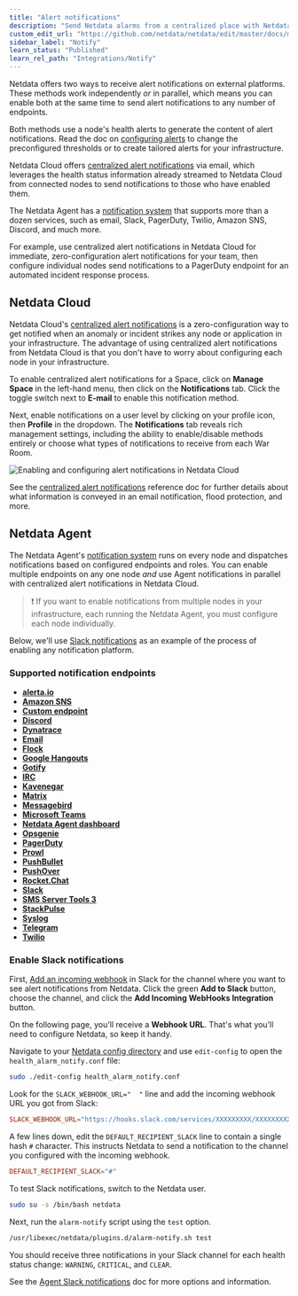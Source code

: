 ```yaml
---
title: "Alert notifications"
description: "Send Netdata alarms from a centralized place with Netdata Cloud, or configure nodes individually, to enable incident response and faster resolution."
custom_edit_url: "https://github.com/netdata/netdata/edit/master/docs/monitor/enable-notifications.md"
sidebar_label: "Notify"
learn_status: "Published"
learn_rel_path: "Integrations/Notify"
---
```



Netdata offers two ways to receive alert notifications on external platforms. These methods work independently _or_ in
parallel, which means you can enable both at the same time to send alert notifications to any number of endpoints.

Both methods use a node's health alerts to generate the content of alert notifications. Read the doc on [configuring
alerts](https://github.com/netdata/netdata/blob/master/docs/monitor/configure-alarms.md) to change the preconfigured thresholds or to create tailored alerts for your
infrastructure.

Netdata Cloud offers [centralized alert notifications](#netdata-cloud) via email, which leverages the health status
information already streamed to Netdata Cloud from connected nodes to send notifications to those who have enabled them.

The Netdata Agent has a [notification system](#netdata-agent) that supports more than a dozen services, such as email,
Slack, PagerDuty, Twilio, Amazon SNS, Discord, and much more.

For example, use centralized alert notifications in Netdata Cloud for immediate, zero-configuration alert notifications
for your team, then configure individual nodes send notifications to a PagerDuty endpoint for an automated incident
response process.

## Netdata Cloud

Netdata Cloud's [centralized alert
notifications](https://github.com/netdata/netdata/blob/master/docs/cloud/alerts-notifications/notifications.md) is a zero-configuration way to
get notified when an anomaly or incident strikes any node or application in your infrastructure. The advantage of using
centralized alert notifications from Netdata Cloud is that you don't have to worry about configuring each node in your
infrastructure.

To enable centralized alert notifications for a Space, click on **Manage Space** in the left-hand menu, then click on
the **Notifications** tab. Click the toggle switch next to **E-mail** to enable this notification method.

Next, enable notifications on a user level by clicking on your profile icon, then **Profile** in the dropdown. The
**Notifications** tab reveals rich management settings, including the ability to enable/disable methods entirely or
choose what types of notifications to receive from each War Room.

![Enabling and configuring alert notifications in Netdata
Cloud](https://user-images.githubusercontent.com/1153921/101936280-93c50900-3b9d-11eb-9ba0-d6927fa872b7.gif)

See the [centralized alert notifications](/docs/nightly/integrations/notify/cloud-alert-notifications/cloud-alert-notifications)
reference doc for further details about what information is conveyed in an email notification, flood protection, and
more.

## Netdata Agent

The Netdata Agent's [notification system](/docs/nightly/integrations/notify/agent-alert-notifications/agent-alert-notifications) runs on every node and dispatches
notifications based on configured endpoints and roles. You can enable multiple endpoints on any one node _and_ use Agent
notifications in parallel with centralized alert notifications in Netdata Cloud.

> ❗ If you want to enable notifications from multiple nodes in your infrastructure, each running the Netdata Agent, you
> must configure each node individually.

Below, we'll use [Slack notifications](#enable-slack-notifications) as an example of the process of enabling any
notification platform.

### Supported notification endpoints

-   [**alerta.io**](/docs/nightly/integrations/notify/agent-alert-notifications/alerta)
-   [**Amazon SNS**](/docs/nightly/integrations/notify/agent-alert-notifications/amazon-sns)
-   [**Custom endpoint**](/docs/nightly/integrations/notify/agent-alert-notifications/custom-endpoint)
-   [**Discord**](/docs/nightly/integrations/notify/agent-alert-notifications/discord)
-   [**Dynatrace**](/docs/nightly/integrations/notify/agent-alert-notifications/dynatrace-events)
-   [**Email**](/docs/nightly/integrations/notify/agent-alert-notifications/email)
-   [**Flock**](/docs/nightly/integrations/notify/agent-alert-notifications/flock)
-   [**Google Hangouts**](/docs/nightly/integrations/notify/agent-alert-notifications/google-hangouts)
-   [**Gotify**](/docs/nightly/integrations/notify/agent-alert-notifications/gotify)
-   [**IRC**](/docs/nightly/integrations/notify/agent-alert-notifications/irc)
-   [**Kavenegar**](/docs/nightly/integrations/notify/agent-alert-notifications/kavenegar)
-   [**Matrix**](/docs/nightly/integrations/notify/agent-alert-notifications/matrix)
-   [**Messagebird**](/docs/nightly/integrations/notify/agent-alert-notifications/messagebird)
-   [**Microsoft Teams**](/docs/nightly/integrations/notify/agent-alert-notifications/microsoft-teams)
-   [**Netdata Agent dashboard**](/docs/nightly/integrations/notify/agent-alert-notifications/pop-up-notifications)
-   [**Opsgenie**](/docs/nightly/integrations/notify/agent-alert-notifications/opsgenie)
-   [**PagerDuty**](/docs/nightly/integrations/notify/agent-alert-notifications/pagerduty)
-   [**Prowl**](/docs/nightly/integrations/notify/agent-alert-notifications/prowl)
-   [**PushBullet**](/docs/nightly/integrations/notify/agent-alert-notifications/pushbullet)
-   [**PushOver**](/docs/nightly/integrations/notify/agent-alert-notifications/pushover)
-   [**Rocket.Chat**](/docs/nightly/integrations/notify/agent-alert-notifications/rocket-chat)
-   [**Slack**](/docs/nightly/integrations/notify/agent-alert-notifications/slack)
-   [**SMS Server Tools 3**](/docs/nightly/integrations/notify/agent-alert-notifications/sms-server)
-   [**StackPulse**](/docs/nightly/integrations/notify/agent-alert-notifications/stackpulse)
-   [**Syslog**](/docs/nightly/integrations/notify/agent-alert-notifications/syslog)
-   [**Telegram**](/docs/nightly/integrations/notify/agent-alert-notifications/telegram)
-   [**Twilio**](/docs/nightly/integrations/notify/agent-alert-notifications/twilio)

### Enable Slack notifications

First, [Add an incoming webhook](https://slack.com/apps/A0F7XDUAZ-incoming-webhooks) in Slack for the channel where you
want to see alert notifications from Netdata. Click the green **Add to Slack** button, choose the channel, and click the
**Add Incoming WebHooks Integration** button.

On the following page, you'll receive a **Webhook URL**. That's what you'll need to configure Netdata, so keep it handy.

Navigate to your [Netdata config directory](/docs/nightly/setup/setup#the-netdata-config-directory) and use `edit-config` to
open the `health_alarm_notify.conf` file:

```bash
sudo ./edit-config health_alarm_notify.conf
```

Look for the `SLACK_WEBHOOK_URL="  "` line and add the incoming webhook URL you got from Slack:

```conf
SLACK_WEBHOOK_URL="https://hooks.slack.com/services/XXXXXXXXX/XXXXXXXXX/XXXXXXXXXXXX"
```

A few lines down, edit the `DEFAULT_RECIPIENT_SLACK` line to contain a single hash `#` character. This instructs Netdata
to send a notification to the channel you configured with the incoming webhook.

```conf
DEFAULT_RECIPIENT_SLACK="#"
```

To test Slack notifications, switch to the Netdata user.

```bash
sudo su -s /bin/bash netdata
```

Next, run the `alarm-notify` script using the `test` option.

```bash
/usr/libexec/netdata/plugins.d/alarm-notify.sh test
```

You should receive three notifications in your Slack channel for each health status change: `WARNING`, `CRITICAL`, and
`CLEAR`.

See the [Agent Slack notifications](/docs/nightly/integrations/notify/agent-alert-notifications/slack) doc for more options and information.

